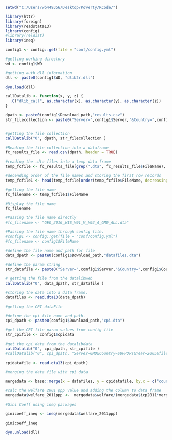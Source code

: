 

```r
setwd("C:/Users/wb449356/Desktop/Poverty/RCode/")
```


```r
library(httr)
library(foreign)
library(readstata13)
library(config)
#library(reldist)
library(ineq)
```


```r
config1 <- config::get(file = "conf/config.yml")
```

```r
#getting working directory
wd <- config1$WD
```


```r
#getting auth dll information
dll <- paste0(config1$WD, "dlib2r.dll")
```


```r
dyn.load(dll)

callDatalib <- function(x, y, z) {
  .C("dlib_call", as.character(x), as.character(y), as.character(z))
}
```


```r
dpath <- paste0(config1$Download_path,"results.csv")
str_filecollection <- paste0("Server=",config1$Server,"&Country=",config1$Country,"&Year=", config1$Year,"&Collection=",config1$Collection,"&FileName=","")


#getting the file collection
callDatalib("0", dpath, str_filecollection )

```


```r
#Reading the file collection into a dataframe
fc_results_file <- read.csv(dpath, header = TRUE)

#reading the .dta files into a temp data frame
temp_fcfile <- fc_results_file[grep(".dta", fc_results_file$FileName), ]

#decending order of the file names and storing the first row records
temp_fcfile1 <- head(temp_fcfile[order(temp_fcfile$FileName, decreasing=TRUE), ], 1)

#getting the file name
fc_filename <- temp_fcfile1$FileName

#Display the file name
fc_filename
```



```r
#Passing the file name directly
#fc_filename <- "GEO_2016_HIS_V01_M_V02_A_GMD_ALL.dta"

#Passing the file name through config file.
#config1 <- config::get(file = "conf/config.yml")
#fc_filename <- config1$FileName

```


```r
#define the file name and path for file
data_dpath <- paste0(config1$Download_path,"datafiles.dta")

#define the param string
str_datafile <- paste0("Server=",config1$Server,"&Country=",config1$Country,"&Year=", config1$Year,"&Collection=",config1$Collection,"&FileName=",fc_filename)

# getting the file from the datalibweb
callDatalib("0", data_dpath, str_datafile )

#storing the data into a data frame.
datafiles <- read.dta13(data_dpath)
```


```r
#getting the CPI dataFile

#define the cpi file name and path.
cpi_dpath <- paste0(config1$Download_path,"cpi.dta")

#get the CPI file param values from config file
str_cpifile <- config1$cpidata

#get the cpi data from the datalibdata
callDatalib("0", cpi_dpath, str_cpifile )
#callDatalib("0", cpi_dpath, "Server=GMD&Country=SUPPORT&Year=2005&filename=Final CPI PPP to be used.dta&folder=Data\\Stata&para1=Support_2005_CPI_v02_M")

cpidatafile <- read.dta13(cpi_dpath)
```


```r
#merging the data file with cpi data

mergedata <- base::merge(x = datafiles, y = cpidatafile, by.x = c("countrycode","year"), by.y = c("code","year"), all.x = TRUE)

#calc the welfare 2001 ppp value and adding the column to data frame
mergedata$welfare_2011ppp <-  mergedata$welfare/(mergedata$icp2011*mergedata$cpi2011)
```



```r
#Gini Coeff using ineq packages

ginicoeff_ineq <- ineq(mergedata$welfare_2011ppp)

ginicoeff_ineq

dyn.unload(dll)
```

